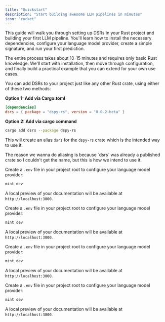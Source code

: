 ```yaml
---
title: "Quickstart"
description: "Start building awesome LLM pipelines in minutes"
icon: "rocket"
---
```


This guide will walk you through setting up DSRs in your Rust project and building your first LLM pipeline. You'll learn how to install the necessary dependencies, configure your language model provider, create a simple signature, and run your first prediction.

The entire process takes about 10-15 minutes and requires only basic Rust knowledge. We'll start with installation, then move through configuration, and finally build a practical example that you can extend for your own use cases.

<Steps>
<Step title="Install DSRs">

You can add DSRs to your project just like any other Rust crate, using either of these two methods:

**Option 1: Add via Cargo.toml**
```toml
[dependencies]
dsrs = { package = "dspy-rs", version = "0.0.2-beta" }
```

**Option 2: Add via cargo command**
```bash
cargo add dsrs --package dspy-rs
```

This will create an alias `dsrs` for the `dspy-rs` crate which is the intended way to use it.

<Note>
The reason we wanna do aliasing is because `dsrs` was already a published crate so I couldn't get the name, but this is how we intend to use it.
</Note>
</Step>

<Step title="Setting up your Language Model">

Create a `.env` file in your project root to configure your language model provider:

```bash
mint dev
```

A local preview of your documentation will be available at `http://localhost:3000`.

</Step>

<Step title="Define Task via Signatures">

Create a `.env` file in your project root to configure your language model provider:

```bash
mint dev
```

A local preview of your documentation will be available at `http://localhost:3000`.

</Step>

<Step title="Setting Predictor for Signature Execution">

Create a `.env` file in your project root to configure your language model provider:

```bash
mint dev
```

A local preview of your documentation will be available at `http://localhost:3000`.

</Step>

<Step title="Building Modules for Complex Pipelines">

Create a `.env` file in your project root to configure your language model provider:

```bash
mint dev
```

A local preview of your documentation will be available at `http://localhost:3000`.

</Step>
</Steps>
